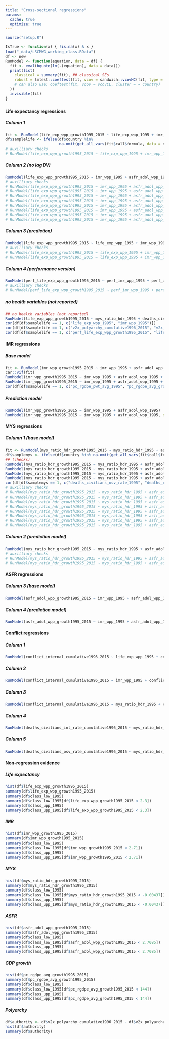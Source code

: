 ```yaml
---
title: "Cross-sectional regressions"
params: 
  cache: true
  optimize: true
---
```


```r
source("setup.R")
```

```r
IsTrue <- function(x) { !is.na(x) & x }
load("_data/LSCMWG_working_class.RData")
df <- new
RunModel <- function(equation, data = df) {
  fit <- eval(bquote(lm(.(equation), data = data)))
  print(list(
    classical = summary(fit), ## classical SEs
    robust = lmtest::coeftest(fit, vcov = sandwich::vcovHC(fit, type = "HC1")) ## CRSEs;  Stata robust default
    # can also use: coeftest(fit, vcov = vcovCL, cluster = ~ country)
  ))
  invisible(fit)
}
```
### {.tabset .tabset-fade .tabset-pills}

#### Life expectancy regressions {.tabset .tabset-fade .tabset-pills}

##### Column 1
```r
fit <- RunModel(life_exp_wpp_growth1995_2015 ~ life_exp_wpp_1995 + imr_wpp_1995 + asfr_adol_wpp_1995 + conflict_internal_cumulative1989_1995 + deaths_civilians_int_rate_cumulative1996_2015 + pc_rgdpe_avg_growth1995_2015 + v2x_polyarchy_cumulative1996_2015)
df$samplelife <- ifelse(df$country %in% 
                        na.omit(get_all_vars(fit$call$formula, data = df, country = country))[, "country"], 1, 0)
# auxilliary checks
# RunModel(life_exp_wpp_growth1995_2015 ~ life_exp_wpp_1995 + imr_wpp_1995 + asfr_adol_wpp_1995 + deaths_civilians_osv_rate_1995 + deaths_civilians_int_rate_cumulative1996_2015 + pc_rgdpe_avg_growth1995_2015 + v2x_polyarchy_cumulative1996_2015)
```

##### Column 2 (no lag DV)
```r
RunModel(life_exp_wpp_growth1995_2015 ~ imr_wpp_1995 + asfr_adol_wpp_1995 + conflict_internal_cumulative1989_1995 + deaths_civilians_int_rate_cumulative1996_2015 + pc_rgdpe_avg_growth1995_2015 + v2x_polyarchy_cumulative1991_1995)
# auxilliary checks
# RunModel(life_exp_wpp_growth1995_2015 ~ imr_wpp_1995 + asfr_adol_wpp_1995 + deaths_civilians_osv_rate_1995 + deaths_civilians_int_rate_cumulative1996_2015 + pc_rgdpe_avg_growth1995_2015 + v2x_polyarchy_cumulative1991_1995)
# RunModel(life_exp_wpp_growth1995_2015 ~ imr_wpp_1995 + asfr_adol_wpp_1995 + deaths_civilians_int_rate_1995 + deaths_civilians_int_rate_cumulative1996_2015 + pc_rgdpe_avg_growth1995_2015 + v2x_polyarchy_cumulative1991_1995)
# RunModel(life_exp_wpp_growth1995_2015 ~ imr_wpp_1995 + asfr_adol_wpp_1995 + conflict_internal_cumulative1989_1995 + deaths_civilians_osv_rate_cumulative1996_2015 + pc_rgdpe_avg_growth1995_2015 + v2x_polyarchy_cumulative1991_1995)
# RunModel(life_exp_wpp_growth1995_2015 ~ imr_wpp_1995 + asfr_adol_wpp_1995 + deaths_civilians_osv_rate_1995 + deaths_civilians_osv_rate_cumulative1996_2015 + pc_rgdpe_avg_growth1995_2015 + v2x_polyarchy_cumulative1991_1995)
# RunModel(life_exp_wpp_growth1995_2015 ~ imr_wpp_1995 + asfr_adol_wpp_1995 + deaths_civilians_int_rate_1995 + deaths_civilians_osv_rate_cumulative1996_2015 + pc_rgdpe_avg_growth1995_2015 + v2x_polyarchy_cumulative1991_1995)
# RunModel(life_exp_wpp_growth1995_2015 ~ imr_wpp_1995 + asfr_adol_wpp_1995 + conflict_internal_cumulative1989_1995 + conflict_internal_cumulative1996_2015 + pc_rgdpe_avg_growth1995_2015 + v2x_polyarchy_cumulative1991_1995)
# RunModel(life_exp_wpp_growth1995_2015 ~ imr_wpp_1995 + asfr_adol_wpp_1995 + deaths_civilians_osv_rate_1995 + conflict_internal_cumulative1996_2015 + pc_rgdpe_avg_growth1995_2015 + v2x_polyarchy_cumulative1991_1995)
# RunModel(life_exp_wpp_growth1995_2015 ~ imr_wpp_1995 + asfr_adol_wpp_1995 + deaths_civilians_int_rate_1995 + conflict_internal_cumulative1996_2015 + pc_rgdpe_avg_growth1995_2015 + v2x_polyarchy_cumulative1991_1995)
```

##### Column 3 (prediction)
```r
RunModel(life_exp_wpp_growth1995_2015 ~ life_exp_wpp_1995 + imr_wpp_1995 + asfr_adol_wpp_1995 + v2x_polyarchy_cumulative1991_1995 + deaths_civilians_osv_rate_1995)
# auxilliary checks
# RunModel(life_exp_wpp_growth1995_2015 ~ life_exp_wpp_1995 + imr_wpp_1995 + asfr_adol_wpp_1995 + v2x_polyarchy_cumulative1991_1995 + deaths_civilians_int_rate_1995)
# RunModel(life_exp_wpp_growth1995_2015 ~ life_exp_wpp_1995 + imr_wpp_1995 + asfr_adol_wpp_1995 + v2x_polyarchy_cumulative1991_1995 + conflict_internal_cumulative1989_1995)
```

##### Column 4 (performance version)
```r
RunModel(perf_life_exp_wpp_growth1995_2015 ~ perf_imr_wpp_1995 + perf_asfr_adol_wpp_1995 + conflict_internal_cumulative1989_1995 + pc_rgdpe_pwt_avg_1995 + pc_rgdpe_avg_growth1995_2015 + v2x_polyarchy_cumulative1991_1995)
# auxilliary checks
# RunModel(perf_life_exp_wpp_growth1995_2015 ~ perf_imr_wpp_1995 + perf_asfr_adol_wpp_1995 + deaths_civilians_osv_rate_1995 + pc_rgdpe_pwt_avg_1995 + pc_rgdpe_avg_growth1995_2015 + v2x_polyarchy_cumulative1991_1995)
```

##### no health variables (not reported)
```r
## no health variables (not reported)
RunModel(life_exp_wpp_growth1995_2015 ~ mys_ratio_hdr_1995 + deaths_civilians_int_rate_cumulative1996_2015)
cor(df[df$samplelife == 1, c("life_exp_wpp_1995", "imr_wpp_1995")])
cor(df[df$samplelife == 1, c("v2x_polyarchy_cumulative1996_2015", "v2x_polyarchy_cumulative1991_1995")])
cor(df[df$samplelife == 1, c("perf_life_exp_wpp_growth1995_2015", "life_exp_wpp_1995")])
```

#### IMR regressions {.tabset .tabset-fade .tabset-pills}

##### Base model
```r
fit <- RunModel(imr_wpp_growth1995_2015 ~ imr_wpp_1995 + asfr_adol_wpp_1995 + pc_rgdpe_pwt_avg_1995 + pc_rgdpe_avg_growth1995_2015 + v2x_polyarchy_cumulative1991_1995)
car::vif(fit)
RunModel(imr_wpp_growth1995_2015 ~ imr_wpp_1995 + asfr_adol_wpp_1995 + pc_rgdpe_avg_growth1995_2015 + v2x_polyarchy_cumulative1991_1995)
RunModel(imr_wpp_growth1995_2015 ~ imr_wpp_1995 + asfr_adol_wpp_1995 + pc_rgdpe_pwt_avg_1995 + v2x_polyarchy_cumulative1991_1995)
cor(df[df$samplelife == 1, c("pc_rgdpe_pwt_avg_1995", "pc_rgdpe_avg_growth1995_2015")])
```

##### Prediction model
```r
RunModel(imr_wpp_growth1995_2015 ~ imr_wpp_1995 + asfr_adol_wpp_1995)
RunModel(imr_wpp_growth1995_2015 ~ imr_wpp_1995 + asfr_adol_wpp_1995, data = df[df$samplelife == 1, ])
```

#### MYS regressions {.tabset .tabset-fade .tabset-pills}

##### Column 1 (base model)
```r
fit <- RunModel(mys_ratio_hdr_growth1995_2015 ~ mys_ratio_hdr_1995 + asfr_adol_wpp_1995 + v2x_polyarchy_cumulative1996_2015 + deaths_civilians_osv_rate_1995 + deaths_civilians_osv_rate_cumulative1996_2015)
df$samplemys <- ifelse(df$country %in% na.omit(get_all_vars(fit$call$formula, data = df, country = country))[, "country"], 1, 0)
## (checks)
RunModel(mys_ratio_hdr_growth1995_2015 ~ mys_ratio_hdr_1995 + asfr_adol_wpp_1995 + v2x_polyarchy_cumulative1996_2015)
RunModel(mys_ratio_hdr_growth1995_2015 ~ mys_ratio_hdr_1995 + asfr_adol_wpp_1995 + deaths_civilians_osv_rate_cumulative1996_2015)
RunModel(mys_ratio_hdr_growth1995_2015 ~ mys_ratio_hdr_1995 + asfr_adol_wpp_1995 + deaths_civilians_osv_rate_1995)
RunModel(mys_ratio_hdr_growth1995_2015 ~ mys_ratio_hdr_1995 + asfr_adol_wpp_1995 + v2x_polyarchy_cumulative1996_2015 + deaths_civilians_osv_rate_cumulative1996_2015)
cor(df[df$samplemys == 1, c("deaths_civilians_osv_rate_1995", "deaths_civilians_osv_rate_cumulative1996_2015")])
# auxilliary checks
# RunModel(mys_ratio_hdr_growth1995_2015 ~ mys_ratio_hdr_1995 + asfr_adol_wpp_1995 + v2x_polyarchy_cumulative1996_2015 + deaths_civilians_int_rate_1995 + deaths_civilians_osv_rate_cumulative1996_2015)
# RunModel(mys_ratio_hdr_growth1995_2015 ~ mys_ratio_hdr_1995 + asfr_adol_wpp_1995 + v2x_polyarchy_cumulative1996_2015 + conflict_internal_cumulative1989_1995 + deaths_civilians_osv_rate_cumulative1996_2015)
# RunModel(mys_ratio_hdr_growth1995_2015 ~ mys_ratio_hdr_1995 + asfr_adol_wpp_1995 + v2x_polyarchy_cumulative1996_2015 + deaths_civilians_osv_rate_1995 + conflict_internal_cumulative1996_2015)
# RunModel(mys_ratio_hdr_growth1995_2015 ~ mys_ratio_hdr_1995 + asfr_adol_wpp_1995 + v2x_polyarchy_cumulative1996_2015 + deaths_civilians_osv_rate_1995 + deaths_civilians_int_rate_cumulative1996_2015)
# RunModel(mys_ratio_hdr_growth1995_2015 ~ mys_ratio_hdr_1995 + asfr_adol_wpp_1995 + v2x_polyarchy_cumulative1996_2015 + deaths_civilians_int_rate_1995 + deaths_civilians_osv_rate_cumulative1996_2015)
# RunModel(mys_ratio_hdr_growth1995_2015 ~ mys_ratio_hdr_1995 + asfr_adol_wpp_1995 + v2x_polyarchy_cumulative1996_2015 + deaths_civilians_int_rate_1995 + conflict_internal_cumulative1996_2015)
# RunModel(mys_ratio_hdr_growth1995_2015 ~ mys_ratio_hdr_1995 + asfr_adol_wpp_1995 + v2x_polyarchy_cumulative1996_2015 + conflict_internal_cumulative1989_1995 + conflict_internal_cumulative1996_2015)
# RunModel(mys_ratio_hdr_growth1995_2015 ~ mys_ratio_hdr_1995 + asfr_adol_wpp_1995 + v2x_polyarchy_cumulative1996_2015 + conflict_internal_cumulative1989_1995 + deaths_civilians_int_rate_cumulative1996_2015)
```

##### Column 2 (prediction model)
```r
RunModel(mys_ratio_hdr_growth1995_2015 ~ mys_ratio_hdr_1995 + asfr_adol_wpp_1995 + v2x_polyarchy_cumulative1991_1995 + deaths_civilians_osv_rate_1995)
# auxilliary checks
# RunModel(mys_ratio_hdr_growth1995_2015 ~ mys_ratio_hdr_1995 + asfr_adol_wpp_1995 + v2x_polyarchy_cumulative1991_1995 + deaths_civilians_int_rate_1995)
# RunModel(mys_ratio_hdr_growth1995_2015 ~ mys_ratio_hdr_1995 + asfr_adol_wpp_1995 + v2x_polyarchy_cumulative1991_1995 + conflict_internal_cumulative1989_1995)
```

#### ASFR regressions {.tabset .tabset-fade .tabset-pills}

##### Column 3 (base model)
```r
RunModel(asfr_adol_wpp_growth1995_2015 ~ imr_wpp_1995 + asfr_adol_wpp_1995 + v2x_partip_cumulative1996_2015)
```

##### Column 4 (prediction model)
```r
RunModel(asfr_adol_wpp_growth1995_2015 ~ imr_wpp_1995 + asfr_adol_wpp_1995 + v2x_partip_cumulative1991_1995)
```

#### Conflict regressions {.tabset .tabset-fade .tabset-pills}

##### Column 1
```r
RunModel(conflict_internal_cumulative1996_2015 ~ life_exp_wpp_1995 + conflict_internal_cumulative1989_1995)
```

##### Column 2
```r
RunModel(conflict_internal_cumulative1996_2015 ~ imr_wpp_1995 + conflict_internal_cumulative1989_1995)
```

##### Column 3
```r
RunModel(conflict_internal_cumulative1996_2015 ~ mys_ratio_hdr_1995 + conflict_internal_cumulative1989_1995)
```

##### Column 4
```r
RunModel(deaths_civilians_int_rate_cumulative1996_2015 ~ mys_ratio_hdr_1995)
```

##### Column 5
```r
RunModel(deaths_civilians_osv_rate_cumulative1996_2015 ~ mys_ratio_hdr_1995 + deaths_civilians_osv_rate_1995)
```

#### Non-regression evidence {.tabset .tabset-fade .tabset-pills}

##### Life expectancy

```r
hist(df$life_exp_wpp_growth1995_2015) 
summary(df$life_exp_wpp_growth1995_2015)
summary(df$class_low_1995)
summary(df$class_low_1995[df$life_exp_wpp_growth1995_2015 < 2.3])
summary(df$class_upp_1995)
summary(df$class_upp_1995[df$life_exp_wpp_growth1995_2015 < 2.3])
```

##### IMR
```r
hist(df$imr_wpp_growth1995_2015)
summary(df$imr_wpp_growth1995_2015)
summary(df$class_low_1995)
summary(df$class_low_1995[df$imr_wpp_growth1995_2015 < 2.71])
summary(df$class_upp_1995)
summary(df$class_upp_1995[df$imr_wpp_growth1995_2015 < 2.71])
```

##### MYS
```r
hist(df$mys_ratio_hdr_growth1995_2015)
summary(df$mys_ratio_hdr_growth1995_2015)
summary(df$class_low_1995)
summary(df$class_low_1995[df$mys_ratio_hdr_growth1995_2015 < -0.00437])
summary(df$class_upp_1995)
summary(df$class_upp_1995[df$mys_ratio_hdr_growth1995_2015 < -0.00437])
```

##### ASFR
```r
hist(df$asfr_adol_wpp_growth1995_2015)
summary(df$asfr_adol_wpp_growth1995_2015)
summary(df$class_low_1995)
summary(df$class_low_1995[df$asfr_adol_wpp_growth1995_2015 < 2.7085])
summary(df$class_upp_1995)
summary(df$class_upp_1995[df$asfr_adol_wpp_growth1995_2015 < 2.7085])
```

##### GDP growth
```r
hist(df$pc_rgdpe_avg_growth1995_2015)
summary(df$pc_rgdpe_avg_growth1995_2015) 
summary(df$class_low_1995)
summary(df$class_low_1995[df$pc_rgdpe_avg_growth1995_2015 < 144]) 
summary(df$class_upp_1995)
summary(df$class_upp_1995[df$pc_rgdpe_avg_growth1995_2015 < 144])
```

##### Polyarchy
```r
df$authority <- df$v2x_polyarchy_cumulative1996_2015 - df$v2x_polyarchy_cumulative1991_1995
hist(df$authority)
summary(df$authority)
```
